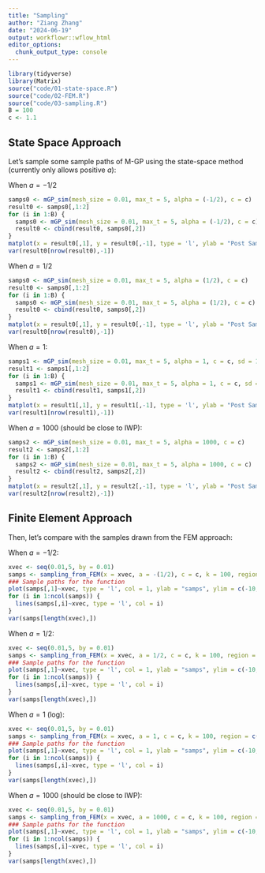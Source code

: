 ```yaml
---
title: "Sampling"
author: "Ziang Zhang"
date: "2024-06-19"
output: workflowr::wflow_html
editor_options:
  chunk_output_type: console
---
```


```r
library(tidyverse)
library(Matrix)
source("code/01-state-space.R")
source("code/02-FEM.R")
source("code/03-sampling.R")
B = 100
c <- 1.1
```

## State Space Approach

Let's sample some sample paths of M-GP using the state-space method (currently only allows positive $a$):

When $a = -1/2$
```r
samps0 <- mGP_sim(mesh_size = 0.01, max_t = 5, alpha = (-1/2), c = c)
result0 <- samps0[,1:2]
for (i in 1:B) {
  samps0 <- mGP_sim(mesh_size = 0.01, max_t = 5, alpha = (-1/2), c = c)
  result0 <- cbind(result0, samps0[,2])
}
matplot(x = result0[,1], y = result0[,-1], type = 'l', ylab = "Post Samp", xlab = "x", main = "alpha = 1/2", ylim = c(-10,10))
var(result0[nrow(result0),-1])
```

When $a = 1/2$
```r
samps0 <- mGP_sim(mesh_size = 0.01, max_t = 5, alpha = (1/2), c = c)
result0 <- samps0[,1:2]
for (i in 1:B) {
  samps0 <- mGP_sim(mesh_size = 0.01, max_t = 5, alpha = (1/2), c = c)
  result0 <- cbind(result0, samps0[,2])
}
matplot(x = result0[,1], y = result0[,-1], type = 'l', ylab = "Post Samp", xlab = "x", main = "alpha = 1/2", ylim = c(-10,10))
var(result0[nrow(result0),-1])
```

When $a = 1$:
```r
samps1 <- mGP_sim(mesh_size = 0.01, max_t = 5, alpha = 1, c = c, sd = 1)
result1 <- samps1[,1:2]
for (i in 1:B) {
  samps1 <- mGP_sim(mesh_size = 0.01, max_t = 5, alpha = 1, c = c, sd = 1)
  result1 <- cbind(result1, samps1[,2])
}
matplot(x = result1[,1], y = result1[,-1], type = 'l', ylab = "Post Samp", xlab = "x", main = "alpha = 1", ylim = c(-10,10))
var(result1[nrow(result1),-1])
```


When $a = 1000$ (should be close to IWP):
```r
samps2 <- mGP_sim(mesh_size = 0.01, max_t = 5, alpha = 1000, c = c)
result2 <- samps2[,1:2]
for (i in 1:B) {
  samps2 <- mGP_sim(mesh_size = 0.01, max_t = 5, alpha = 1000, c = c)
  result2 <- cbind(result2, samps2[,2])
}
matplot(x = result2[,1], y = result2[,-1], type = 'l', ylab = "Post Samp", xlab = "x", main = "alpha = 1000", ylim = c(-10,10))
var(result2[nrow(result2),-1])
```



## Finite Element Approach

Then, let's compare with the samples drawn from the FEM approach:

When $a = -1/2$:
```r
xvec <- seq(0.01,5, by = 0.01)
samps <- sampling_from_FEM(x = xvec, a = -(1/2), c = c, k = 100, region = c(0,5), n = B)
### Sample paths for the function
plot(samps[,1]~xvec, type = 'l', col = 1, ylab = "samps", ylim = c(-10,10))
for (i in 1:ncol(samps)) {
  lines(samps[,i]~xvec, type = 'l', col = i)
}
var(samps[length(xvec),])
```


When $a = 1/2$:
```r
xvec <- seq(0.01,5, by = 0.01)
samps <- sampling_from_FEM(x = xvec, a = 1/2, c = c, k = 100, region = c(0,5), n = B)
### Sample paths for the function
plot(samps[,1]~xvec, type = 'l', col = 1, ylab = "samps", ylim = c(-10,10))
for (i in 1:ncol(samps)) {
  lines(samps[,i]~xvec, type = 'l', col = i)
}
var(samps[length(xvec),])
```


When $a = 1$ (log):
```r
xvec <- seq(0.01,5, by = 0.01)
samps <- sampling_from_FEM(x = xvec, a = 1, c = c, k = 100, region = c(0,5), n = B)
### Sample paths for the function
plot(samps[,1]~xvec, type = 'l', col = 1, ylab = "samps", ylim = c(-10,10))
for (i in 1:ncol(samps)) {
  lines(samps[,i]~xvec, type = 'l', col = i)
}
var(samps[length(xvec),])
```


When $a = 1000$ (should be close to IWP):
```r
xvec <- seq(0.01,5, by = 0.01)
samps <- sampling_from_FEM(x = xvec, a = 1000, c = c, k = 100, region = c(0,5), n = B)
### Sample paths for the function
plot(samps[,1]~xvec, type = 'l', col = 1, ylab = "samps", ylim = c(-10,10))
for (i in 1:ncol(samps)) {
  lines(samps[,i]~xvec, type = 'l', col = i)
}
var(samps[length(xvec),])
```
